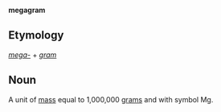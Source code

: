 '''megagram'''

==Etymology==

''[[mega-]]'' + ''[[gram]]''

==Noun==

A unit of [[mass]] equal to 1,000,000 [[gram]]s and with symbol Mg.